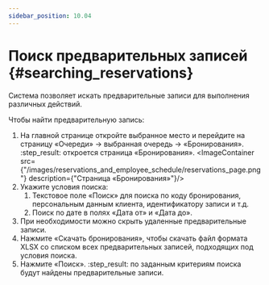 ```yaml
---
sidebar_position: 10.04
---
```

# Поиск предварительных записей {#searching_reservations}

Система позволяет искать предварительные записи для выполнения различных действий.

Чтобы найти предварительную запись:
1.  На главной странице откройте выбранное место и перейдите на страницу «Очереди» → выбранная очередь → «Бронирования».
    :step_result: откроется страница «Бронирования».
    <ImageContainer src={"/images/reservations_and_employee_schedule/reservations_page.png"} description={"Страница «Бронирования»"}/>
2.  Укажите условия поиска:
    1.  Текстовое поле «Поиск» для поиска по коду бронирования, персональным данным клиента, идентификатору записи и т.д.
    2.  Поиск по дате в полях «Дата от» и «Дата до».
3.  При необходимости можно скрыть удаленные предварительные записи.
4.  Нажмите «Скачать бронирования», чтобы скачать файл формата XLSX со списком всех предварительных записей, подходящих под условия поиска.
5.  Нажмите «Поиск».
    :step_result: по заданным критериям поиска будут найдены предварительные записи.
